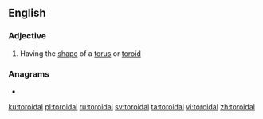==English==

===Adjective===
{{en-adj}}
# Having the [[shape]] of a [[torus]] or [[toroid]]

===Anagrams===
* {{l|en|idolator}}

[[ku:toroidal]]
[[pl:toroidal]]
[[ru:toroidal]]
[[sv:toroidal]]
[[ta:toroidal]]
[[vi:toroidal]]
[[zh:toroidal]]